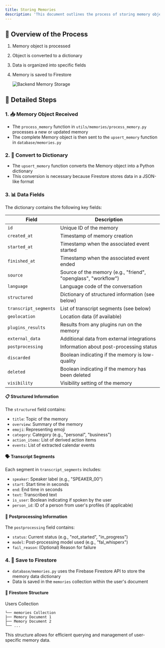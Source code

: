 ```yaml
---
title: Storing Memories
description: 'This document outlines the process of storing memory objects in the Friend AI system.'
---
```


## 🔄 Overview of the Process

1. Memory object is processed
2. Object is converted to a dictionary
3. Data is organized into specific fields
4. Memory is saved to Firestore

   ![Backend Memory Storage](/images/memorystore.png)



## 🧠 Detailed Steps

### 1. 📥 Memory Object Received

- The `process_memory` function in `utils/memories/process_memory.py` processes a new or updated memory
- The complete Memory object is then sent to the `upsert_memory` function in `database/memories.py`

### 2. 🔄 Convert to Dictionary

- The `upsert_memory` function converts the Memory object into a Python dictionary
- This conversion is necessary because Firestore stores data in a JSON-like format

### 3. 📊 Data Fields

The dictionary contains the following key fields:

| Field | Description |
|-------|-------------|
| `id` | Unique ID of the memory |
| `created_at` | Timestamp of memory creation |
| `started_at` | Timestamp when the associated event started |
| `finished_at` | Timestamp when the associated event ended |
| `source` | Source of the memory (e.g., "friend", "openglass", "workflow") |
| `language` | Language code of the conversation |
| `structured` | Dictionary of structured information (see below) |
| `transcript_segments` | List of transcript segments (see below) |
| `geolocation` | Location data (if available) |
| `plugins_results` | Results from any plugins run on the memory |
| `external_data` | Additional data from external integrations |
| `postprocessing` | Information about post-processing status |
| `discarded` | Boolean indicating if the memory is low-quality |
| `deleted` | Boolean indicating if the memory has been deleted |
| `visibility` | Visibility setting of the memory |

#### 📋 Structured Information

The `structured` field contains:

- `title`: Topic of the memory
- `overview`: Summary of the memory
- `emoji`: Representing emoji
- `category`: Category (e.g., "personal", "business")
- `action_items`: List of derived action items
- `events`: List of extracted calendar events

#### 🗣️ Transcript Segments

Each segment in `transcript_segments` includes:

- `speaker`: Speaker label (e.g., "SPEAKER_00")
- `start`: Start time in seconds
- `end`: End time in seconds
- `text`: Transcribed text
- `is_user`: Boolean indicating if spoken by the user
- `person_id`: ID of a person from user's profiles (if applicable)

#### 🔄 Postprocessing Information

The `postprocessing` field contains:

- `status`: Current status (e.g., "not_started", "in_progress")
- `model`: Post-processing model used (e.g., "fal_whisperx")
- `fail_reason`: (Optional) Reason for failure

### 4. 💾 Save to Firestore

- `database/memories.py` uses the Firebase Firestore API to store the memory data dictionary
- Data is saved in the `memories` collection within the user's document

#### 📁 Firestore Structure
Users Collection
```└── User Document
└── memories Collection
├── Memory Document 1
├── Memory Document 2
└── ...
```
This structure allows for efficient querying and management of user-specific memory data.
